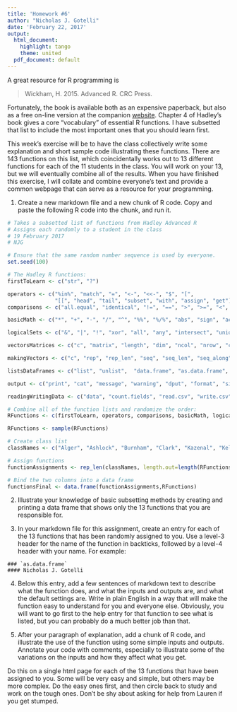 ---
title: 'Homework #6'
author: "Nicholas J. Gotelli"
date: 'February 22, 2017'
output:
  html_document:
    highlight: tango
    theme: united
  pdf_document: default
---

A great resource for R programming is 

> Wickham, H. 2015. Advanced R. CRC Press.

Fortunately, the book is available both as an expensive paperback, but also as a free on-line version at the companion [website](http://adv-r.had.co.nz/). Chapter 4 of Hadley's book gives a core "vocabulary" of essential R functions. I have subsetted that list to include the most important ones that you should learn first.

This week's exercise will be to have the class collectively write some explanation and short sample code illustrating these functions.  There are 143 functions on this list, which coincidentally works out to 13 different functions for each of the 11 students in the class. You will work on your 13, but we will eventually combine all of the results. When you have finished this exercise, I will collate and combine everyone's text and provide a common webpage that can serve as a resource for your programming.

1. Create a new markdown file and a new chunk of R code. Copy and paste the following R code into the chunk, and run it.

```{r}
# Takes a subsetted list of functions from Hadley Advanced R
# Assigns each randomly to a student in the class
# 19 February 2017
# NJG

# Ensure that the same random number sequence is used by everyone.
set.seed(100) 

# The Hadley R functions:
firstToLearn <- c("str", "?")

operators <- c("%in%", "match", "=", "<-", "<<-", "$", "[",
               "[[", "head", "tail", "subset", "with", "assign", "get")
comparisons <- c("all.equal", "identical", "!=", "==", ">", ">=", "<", "<=",  "is.na", "complete.cases",  "is.finite")

basicMath <- c("*", "+", "-", "/", "^", "%%", "%/%", "abs", "sign", "acos", "asin", "atan", "atan2", "sin", "cos", "tan", "ceiling", "floor", "round", "trunc", "signif", "exp", "log", "log10", "log2", "sqrt", "max", "min", "prod", "sum", "cummax", "cummin", "cumprod", "cumsum", "diff", "pmax", "pmin", "range", "mean", "median", "cor", "sd", "var", "rle")

logicalSets <- c("&", "|", "!", "xor", "all", "any", "intersect", "union", "setdiff", "setequal", "which")

vectorsMatrices <- c("c", "matrix", "length", "dim", "ncol", "nrow", "cbind", "rbind", "names", "colnames", "rownames", "t", "diag", "sweep", "as.matrix", "data.matrix")

makingVectors <- c("c", "rep", "rep_len", "seq", "seq_len", "seq_along", "rev", "sample", "choose", "factorial", "combn", "is.character", "is.numeric", "is.logical", "as.character", "as.numeric", "as.logical")

listsDataFrames <- c("list", "unlist",  "data.frame", "as.data.frame", "split", "expand.grid")

output <- c("print", "cat", "message", "warning", "dput", "format", "sink", "capture.output", "sprintf")

readingWritingData <- c("data", "count.fields", "read.csv", "write.csv", "read.delim", "write.delim", "read.fwf", "readLines", "writeLines", "readRDS", "saveRDS", "load", "save")

# Combine all of the function lists and randomize the order:
RFunctions <- c(firstToLearn, operators, comparisons, basicMath, logicalSets, vectorsMatrices, makingVectors, listsDataFrames, output, readingWritingData)

RFunctions <- sample(RFunctions)

# Create class list
classNames <- c("Alger", "Ashlock", "Burnham", "Clark", "Kazenal", "Keller", "Looi", "Makhukov", "Mickuki", "Nevins", "Southgate") 

# Assign functions
functionAssignments <- rep_len(classNames, length.out=length(RFunctions))

# Bind the two columns into a data frame
functionsFinal <- data.frame(functionAssignments,RFunctions)
```
2. Illustrate your knowledge of basic subsetting methods by creating and printing a data frame that shows only the 13 functions that you are responsible for.

3. In your markdown file for this assignment, create an entry for each of the 13 functions that has been randomly assigned to you. Use a level-3 header for the name of the function in backticks, followed by a level-4 header with your name. For example:

```
### `as.data.frame`
#### Nicholas J. Gotelli
```
4. Below this entry, add a few sentences of markdown text to describe what the function does, and what the inputs and outputs are, and what the default settings are. Write in plain English in a way that will make the function easy to understand for you and everyone else. Obviously, you will want to go first to the help entry for that function to see what is listed, but you can probably do a much better job than that.

5. After your paragraph of explanation, add a chunk of R code, and illustrate the use of the function using some simple inputs and outputs. Annotate your code with comments, especially to illustrate some of the variations on the inputs and how they affect what you get.

Do this on a single html page for each of the 13 functions that have been assigned to you. Some will be very easy and simple, but others may be more complex. Do the easy ones first, and then circle back to study and work on the tough ones. Don't be shy about asking for help from Lauren if you get stumped. 

